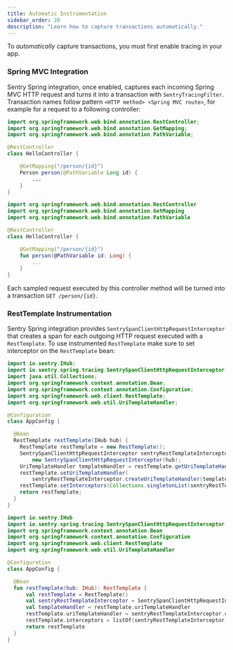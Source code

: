 ```yaml
---
title: Automatic Instrumentation
sidebar_order: 20
description: "Learn how to capture transactions automatically."
---
```


<Note>

To _automatically_ capture transactions, you must first <PlatformLink to="/performance/">enable tracing in your app.</PlatformLink>

</Note>

### Spring MVC Integration

Sentry Spring integration, once enabled, captures each incoming Spring MVC HTTP request and turns it into a transaction with `SentryTracingFilter`. Transaction names follow pattern `<HTTP method> <Spring MVC route>`, for example for a request to a following controller:

```java {tabTitle:Java}
import org.springframework.web.bind.annotation.RestController;
import org.springframework.web.bind.annotation.GetMapping;
import org.springframework.web.bind.annotation.PathVariable;

@RestController
class HelloController {

    @GetMapping("/person/{id}")
    Person person(@PathVariable Long id) {
        ...
    }
}
```

```kotlin {tabTitle:Kotlin}
import org.springframework.web.bind.annotation.RestController
import org.springframework.web.bind.annotation.GetMapping
import org.springframework.web.bind.annotation.PathVariable

@RestController
class HelloController {

    @GetMapping("/person/{id}")
    fun person(@PathVariable id: Long) {
        ...
    }
}
```

Each sampled request executed by this controller method will be turned into a transaction `GET /person/{id}`.

### RestTemplate Instrumentation

Sentry Spring integration provides `SentrySpanClientHttpRequestInterceptor` that creates a span for each outgoing HTTP request executed with a `RestTemplate`. To use instrumented `RestTemplate` make sure to set interceptor on the `RestTemplate` bean:

```java {tabTitle:Java}
import io.sentry.IHub;
import io.sentry.spring.tracing.SentrySpanClientHttpRequestInterceptor;
import java.util.Collections;
import org.springframework.context.annotation.Bean;
import org.springframework.context.annotation.Configuration;
import org.springframework.web.client.RestTemplate;
import org.springframework.web.util.UriTemplateHandler;

@Configuration
class AppConfig {

  @Bean
  RestTemplate restTemplate(IHub hub) {
    RestTemplate restTemplate = new RestTemplate();
    SentrySpanClientHttpRequestInterceptor sentryRestTemplateInterceptor =
        new SentrySpanClientHttpRequestInterceptor(hub);
    UriTemplateHandler templateHandler = restTemplate.getUriTemplateHandler();
    restTemplate.setUriTemplateHandler(
        sentryRestTemplateInterceptor.createUriTemplateHandler(templateHandler));
    restTemplate.setInterceptors(Collections.singletonList(sentryRestTemplateInterceptor));
    return restTemplate;
  }
}
```

```kotlin {tabTitle:Kotlin}
import io.sentry.IHub
import io.sentry.spring.tracing.SentrySpanClientHttpRequestInterceptor
import org.springframework.context.annotation.Bean
import org.springframework.context.annotation.Configuration
import org.springframework.web.client.RestTemplate
import org.springframework.web.util.UriTemplateHandler

@Configuration
class AppConfig {

  @Bean
  fun restTemplate(hub: IHub): RestTemplate {
      val restTemplate = RestTemplate()
      val sentryRestTemplateInterceptor = SentrySpanClientHttpRequestInterceptor(hub)
      val templateHandler = restTemplate.uriTemplateHandler
      restTemplate.uriTemplateHandler = sentryRestTemplateInterceptor.createUriTemplateHandler(templateHandler)
      restTemplate.interceptors = listOf(sentryRestTemplateInterceptor)
      return restTemplate
  }
}
```
